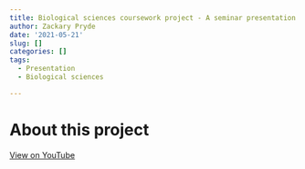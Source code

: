 ```yaml
---
title: Biological sciences coursework project - A seminar presentation
author: Zackary Pryde
date: '2021-05-21'
slug: []
categories: []
tags:
  - Presentation
  - Biological sciences

---
```


# About this project

[View on YouTube](https://youtu.be/cpNkoVuz-FQ)